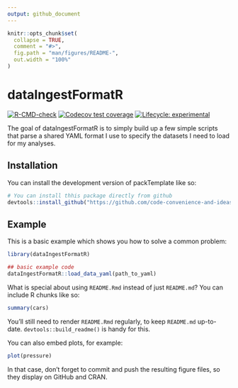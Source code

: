 ```yaml
---
output: github_document
---
```


<!-- README.md is generated from README.Rmd. Please edit that file -->

```r
knitr::opts_chunk$set(
  collapse = TRUE,
  comment = "#>",
  fig.path = "man/figures/README-",
  out.width = "100%"
)
```

# dataIngestFormatR

<!-- badges: start -->
[![R-CMD-check](https://github.com/code-convenience-and-ideas/packTemplate/actions/workflows/R-CMD-check.yaml/badge.svg)](https://github.com/code-convenience-and-ideas/packTemplate/actions/workflows/R-CMD-check.yaml)
[![Codecov test coverage](https://codecov.io/gh/code-convenience-and-ideas/packTemplate/branch/main/graph/badge.svg)](https://app.codecov.io/gh/code-convenience-and-ideas/packTemplate?branch=main)
[![Lifecycle: experimental](https://img.shields.io/badge/lifecycle-experimental-orange.svg)](https://lifecycle.r-lib.org/articles/stages.html#experimental)
<!-- badges: end -->

The goal of dataIngestFormatR is to simply build up a few simple scripts that parse a shared YAML format I use to specify the datasets I need to load for my analyses.


## Installation

You can install the development version of packTemplate like so:

``` r
# You can install thhis package directly from github
devtools::install_github("https://github.com/code-convenience-and-ideas/dataIngestFormatR.git")
```

## Example

This is a basic example which shows you how to solve a common problem:

```r
library(dataIngestFormatR)

## basic example code
dataIngestFormatR::load_data_yaml(path_to_yaml)
```

What is special about using `README.Rmd` instead of just `README.md`? You can include R chunks like so:

```r
summary(cars)
```

You'll still need to render `README.Rmd` regularly, to keep `README.md` up-to-date. `devtools::build_readme()` is handy for this.

You can also embed plots, for example:

```r
plot(pressure)
```

In that case, don't forget to commit and push the resulting figure files, so they display on GitHub and CRAN.
